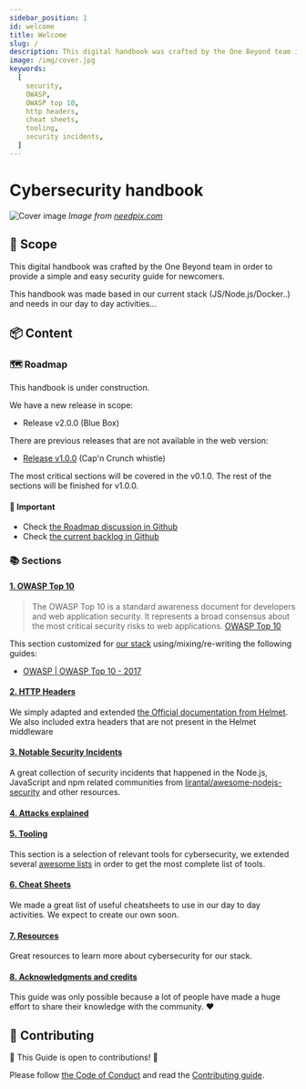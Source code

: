 ```yaml
---
sidebar_position: 1
id: welcome
title: Welcome
slug: /
description: This digital handbook was crafted by the One Beyond team in order to provide a simple and easy security guide for newcomers.
image: /img/cover.jpg
keywords:
  [
    security,
    OWASP,
    OWASP top 10,
    http headers,
    cheat sheets,
    tooling,
    security incidents,
  ]
---
```


# Cybersecurity handbook

![Cover image](/img/cover.jpg)
_Image from [needpix.com](https://www.needpix.com/photo/download/963169/hacker-cyber-crime-banner-header-internet-computer-security-cyber-technology)_

## 🎯 Scope

This digital handbook was crafted by the One Beyond team in order to provide a simple and easy security guide for newcomers.

This handbook was made based in our current stack (JS/Node.js/Docker..) and needs in our day to day activities...

## 📦 Content

### 🗺️ Roadmap

This handbook is under construction.

We have a new release in scope:

- Release v2.0.0 (Blue Box)

There are previous releases that are not available in the web version:

- [Release v1.0.0](https://github.com/onebeyond/cybersecurity-handbook/releases/tag/v1.0.0) (Cap'n Crunch whistle)

The most critical sections will be covered in the v0.1.0. The rest of the sections will be finished for v1.0.0.

#### 🚨 Important

- Check [the Roadmap discussion in Github](https://github.com/onebeyond/cybersecurity-handbook/issues/41)
- Check [the current backlog in Github](https://github.com/onebeyond/cybersecurity-handbook/projects/1)

### 📚 Sections

#### [1. OWASP Top 10](/owasp-top-10/intro)

> The OWASP Top 10 is a standard awareness document for developers and web application security. It represents a broad consensus about the most critical security risks to web applications.
> [OWASP Top 10](https://owasp.org/www-project-top-ten/)

This section customized for [our stack](#stack-in-scope) using/mixing/re-writing the following guides:

- [OWASP | OWASP Top 10 - 2017](https://owasp.org/www-pdf-archive/OWASP_Top_10-2017_%28en%29.pdf.pdf)

#### [2. HTTP Headers](/http-headers/intro)

We simply adapted and extended [the Official documentation from Helmet](https://helmetjs.github.io/docs). We also included extra headers that are not present in the Helmet middleware

#### [3. Notable Security Incidents](/notable_security_incidents)

A great collection of security incidents that happened in the Node.js, JavaScript and npm related communities from [lirantal/awesome-nodejs-security](https://github.com/lirantal/awesome-nodejs-security#security-incidents) and other resources.

#### [4. Attacks explained](/attacks_explained/intro)

#### [5. Tooling](/tooling)

This section is a selection of relevant tools for cybersecurity, we extended several [awesome lists](https://github.com/sindresorhus/awesome) in order to get the most complete list of tools.

#### [6. Cheat Sheets](/cheatsheets)

We made a great list of useful cheatsheets to use in our day to day activities. We expect to create our own soon.

#### [7. Resources](/resources)

Great resources to learn more about cybersecurity for our stack.

#### [8. Acknowledgments and credits](/acknowledgments_and_credits)

This guide was only possible because a lot of people have made a huge effort to share their knowledge with the community. ❤️

## 🚀 Contributing

🎉 This Guide is open to contributions! 🎉

Please follow [the Code of Conduct](https://github.com/onebeyond/cybersecurity-handbook/blob/master/CODE_OF_CONDUCT.md) and read the [Contributing guide](https://github.com/onebeyond/cybersecurity-handbook/blob/master/CONTRIBUTING.md).
